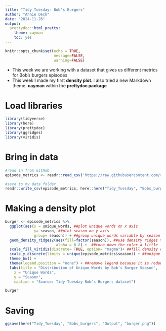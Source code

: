 ```yaml
---
title: "Tidy Tuesday- Bob's Burgers"
author: "Annie Deck"
date: "2024-11-26"
output: 
  prettydoc::html_pretty:
    theme: cayman
    toc: yes
---
```


```r
knitr::opts_chunk$set(echo = TRUE,
                      message=FALSE,
                      warning=FALSE)
```

* This week we are working with a dataset that gives us different metrics for Bob's burgers episodes
* This week I made my first **density plot**. I also tried a new Markdown theme: **cayman** within the **prettydoc package**

# Load libraries
```r
library(tidyverse)
library(here)
library(prettydoc)
library(ggridges)
library(viridis)           
```

# Bring in data
```r
#read in from GitHub
episode_metrics <- readr::read_csv('https://raw.githubusercontent.com/rfordatascience/tidytuesday/master/data/2024/2024-11-19/episode_metrics.csv')

#save to my data folder
readr::write_csv(episode_metrics, here::here("Tidy_Tuesday", "Bobs_burgers", "Data", "episode_metrics.csv"))

```

# Making a density plot
```r
burger <- episode_metrics %>%
  ggplot(aes(x = unique_words, ##plot unique words on x axis
             y= season, ##plot season on y axis
             group= season)) + ##group unique words variable by season column
  geom_density_ridges2(aes(fill=factor(season)), ##use density ridges to make 3D looking density plots that are overlaid with each other & convert season to a factor
                       alpha = 0.8) +  ##tone down the color a little 
  scale_fill_viridis(discrete= TRUE, option= "magma")+ ##fill density curves with magma color scale (make is discrete since this is a categorical variable)
  scale_y_discrete(limits = unique(episode_metrics$season)) + ##unique gets each unique value in seasons column & limits sets them as y axis labels
  theme_bw() +
  theme(legend.position = "none") + ##remove legend because it is redundant
  labs(title = "Distribution of Unique Words by Bob's Burger Season", 
    x = "Unique Words",
    y = "Season",
    caption = "Source: Tidy Tuesday Bob's Burgers dataset")

burger

```
# Saving 
```r
ggsave(here("Tidy_Tuesday", "Bobs_burgers", "Output", "burger.png"))
```

